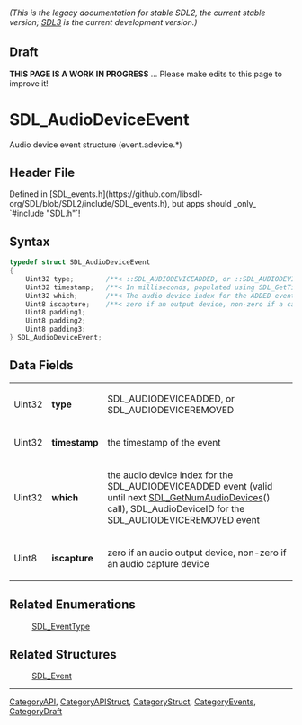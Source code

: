 ====== (This is the legacy documentation for stable SDL2, the current stable version; [https://wiki.libsdl.org/SDL3/ SDL3] is the current development version.) ======

== Draft ==

'''THIS PAGE IS A WORK IN PROGRESS''' ... Please make edits to this page to improve it!


<!-- #*^*^*^*^*See https://wiki.libsdl.org/SGStructures for details on editing this page*^*^*^*^* -->
= SDL_AudioDeviceEvent =

Audio device event structure (event.adevice.*)

== Header File ==

Defined in [SDL_events.h](https://github.com/libsdl-org/SDL/blob/SDL2/include/SDL_events.h), but apps should _only_ `#include "SDL.h"`!

== Syntax ==

<syntaxhighlight lang='c'>
typedef struct SDL_AudioDeviceEvent
{
    Uint32 type;        /**< ::SDL_AUDIODEVICEADDED, or ::SDL_AUDIODEVICEREMOVED */
    Uint32 timestamp;   /**< In milliseconds, populated using SDL_GetTicks() */
    Uint32 which;       /**< The audio device index for the ADDED event (valid until next SDL_GetNumAudioDevices() call), SDL_AudioDeviceID for the REMOVED event */
    Uint8 iscapture;    /**< zero if an output device, non-zero if a capture device. */
    Uint8 padding1;
    Uint8 padding2;
    Uint8 padding3;
} SDL_AudioDeviceEvent;</syntaxhighlight>

== Data Fields ==

{|
|Uint32
|'''type'''
|SDL_AUDIODEVICEADDED, or SDL_AUDIODEVICEREMOVED
|-
|Uint32
|'''timestamp'''
|the timestamp of the event
|-
|Uint32
|'''which'''
|the audio device index for the SDL_AUDIODEVICEADDED event (valid until next [[SDL_GetNumAudioDevices]]() call), SDL_AudioDeviceID for the SDL_AUDIODEVICEREMOVED event
|-
|Uint8
|'''iscapture'''
|zero if an audio output device, non-zero if an audio capture device
|}

== Related Enumerations ==

:[[SDL_EventType]]

== Related Structures ==

:[[SDL_Event]]

----
[[CategoryAPI]], [[CategoryAPIStruct]], [[CategoryStruct]], [[CategoryEvents]], [[CategoryDraft]]


